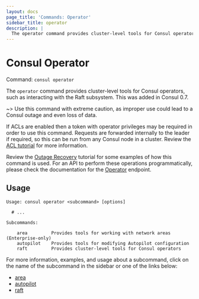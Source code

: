 ```yaml
---
layout: docs
page_title: 'Commands: Operator'
sidebar_title: operator
description: |
  The operator command provides cluster-level tools for Consul operators.
---
```


# Consul Operator

Command: `consul operator`

The `operator` command provides cluster-level tools for Consul operators, such
as interacting with the Raft subsystem. This was added in Consul 0.7.

~> Use this command with extreme caution, as improper use could lead to a Consul
outage and even loss of data.

If ACLs are enabled then a token with operator privileges may be required in
order to use this command. Requests are forwarded internally to the leader
if required, so this can be run from any Consul node in a cluster. Review the
[ACL tutorial](https://learn.hashicorp.com/tutorials/consul/access-control-setup-production) for more information.

Review the [Outage Recovery](https://learn.hashicorp.com/tutorials/consul/recovery-outage) tutorial for some examples of how
this command is used. For an API to perform these operations programmatically,
please check the documentation for the [Operator](/api/operator)
endpoint.

## Usage

```text
Usage: consul operator <subcommand> [options]

  # ...

Subcommands:

    area         Provides tools for working with network areas (Enterprise-only)
    autopilot    Provides tools for modifying Autopilot configuration
    raft         Provides cluster-level tools for Consul operators
```

For more information, examples, and usage about a subcommand, click on the name
of the subcommand in the sidebar or one of the links below:

- [area](/docs/commands/operator/area) <EnterpriseAlert inline />
- [autopilot](/docs/commands/operator/autopilot)
- [raft](/docs/commands/operator/raft)
